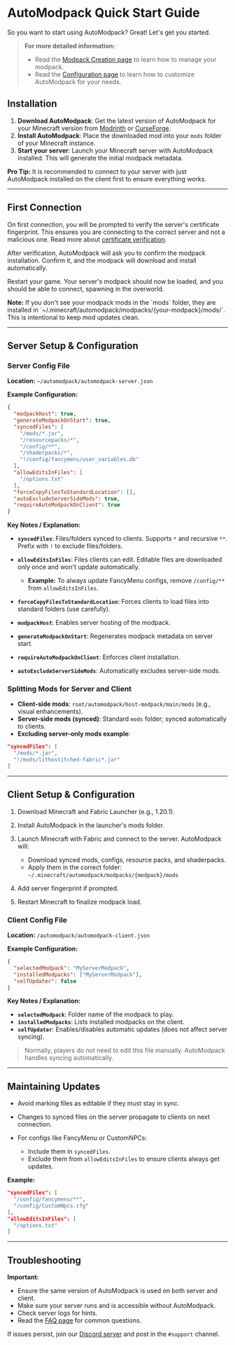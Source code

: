 # AutoModpack Quick Start Guide

So you want to start using AutoModpack? Great! Let's get you started.

> **For more detailed information:**
>
> * Read the [Modpack Creation page](technicals/modpack-creation) to learn how to manage your modpack.
> * Read the [Configuration page](configuration/server-config) to learn how to customize AutoModpack for your needs.

## Installation

1. **Download AutoModpack**: Get the latest version of AutoModpack for your Minecraft version from [Modrinth](https://modrinth.com/mod/automodpack) or [CurseForge](https://www.curseforge.com/minecraft/mc-mods/automodpack).
2. **Install AutoModpack**: Place the downloaded mod into your `mods` folder of your Minecraft instance.
3. **Start your server**: Launch your Minecraft server with AutoModpack installed. This will generate the initial modpack metadata.

<aside class="recommendation">
    <strong>Pro Tip:</strong> It is recommended to connect to your server with just AutoModpack installed on the client first to ensure everything works.
</aside>

---

## First Connection

On first connection, you will be prompted to verify the server's certificate fingerprint. This ensures you are connecting to the correct server and not a malicious one. Read more about [certificate verification](technicals/certificate).

After verification, AutoModpack will ask you to confirm the modpack installation. Confirm it, and the modpack will download and install automatically.

Restart your game. Your server's modpack should now be loaded, and you should be able to connect, spawning in the overworld.

<aside class="info-callout">
    <strong>Note:</strong> If you don't see your modpack mods in the `mods` folder, they are installed in `~/.minecraft/automodpack/modpacks/{your-modpack}/mods/`. This is intentional to keep mod updates clean.
</aside>

---

## Server Setup & Configuration

### Server Config File

**Location:** `~/automodpack/automodpack-server.json`

**Example Configuration:**

```json
{
  "modpackHost": true,
  "generateModpackOnStart": true,
  "syncedFiles": [
    "/mods/*.jar",
    "/resourcepacks/*",
    "/config/**",
    "/shaderpacks/*",
    "!/config/fancymenu/user_variables.db"
  ],
  "allowEditsInFiles": [
    "/options.txt"
  ],
  "forceCopyFilesToStandardLocation": [],
  "autoExcludeServerSideMods": true,
  "requireAutoModpackOnClient": true
}
```

<div class="config-explanation">

**Key Notes / Explanation:**

* **`syncedFiles`**: Files/folders synced to clients. Supports `*` and recursive `**`. Prefix with `!` to exclude files/folders.
* **`allowEditsInFiles`**: Files clients can edit. Editable files are downloaded only once and won't update automatically.

  * **Example:** To always update FancyMenu configs, remove `/config/**` from `allowEditsInFiles`.
* **`forceCopyFilesToStandardLocation`**: Forces clients to load files into standard folders (use carefully).
* **`modpackHost`**: Enables server hosting of the modpack.
* **`generateModpackOnStart`**: Regenerates modpack metadata on server start.
* **`requireAutoModpackOnClient`**: Enforces client installation.
* **`autoExcludeServerSideMods`**: Automatically excludes server-side mods.

</div>

### Splitting Mods for Server and Client

* **Client-side mods**: `root/automodpack/host-modpack/main/mods` (e.g., visual enhancements).
* **Server-side mods (synced)**: Standard `mods` folder; synced automatically to clients.
* **Excluding server-only mods example**:

```json
"syncedFiles": [
  "/mods/*.jar",
  "!/mods/lithostitched-fabric*.jar"
]
```

---

## Client Setup & Configuration

1. Download Minecraft and Fabric Launcher (e.g., 1.20.1).
2. Install AutoModpack in the launcher's mods folder.
3. Launch Minecraft with Fabric and connect to the server. AutoModpack will:

   * Download synced mods, configs, resource packs, and shaderpacks.
   * Apply them in the correct folder: `~/.minecraft/automodpack/modpacks/{modpack}/mods`
4. Add server fingerprint if prompted.
5. Restart Minecraft to finalize modpack load.

### Client Config File

**Location:** `/automodpack/automodpack-client.json`

**Example Configuration:**

```json
{
  "selectedModpack": "MyServerModpack",
  "installedModpacks": ["MyServerModpack"],
  "selfUpdater": false
}
```

<div class="config-explanation">

**Key Notes / Explanation:**

* **`selectedModpack`**: Folder name of the modpack to play.
* **`installedModpacks`**: Lists installed modpacks on the client.
* **`selfUpdater`**: Enables/disables automatic updates (does not affect server syncing).

> Normally, players do not need to edit this file manually. AutoModpack handles syncing automatically.

</div>

---

## Maintaining Updates

* Avoid marking files as editable if they must stay in sync.
* Changes to synced files on the server propagate to clients on next connection.
* For configs like FancyMenu or CustomNPCs:

  * Include them in `syncedFiles`.
  * Exclude them from `allowEditsInFiles` to ensure clients always get updates.

**Example:**

```json
"syncedFiles": [
  "/config/fancymenu/**",
  "/config/CustomNpcs.cfg"
],
"allowEditsInFiles": [
  "/options.txt"
]
```

---

## Troubleshooting

<aside class="warning-callout">
    <strong>Important:</strong>
    <ul>
        <li>Ensure the same version of AutoModpack is used on both server and client.</li>
        <li>Make sure your server runs and is accessible without AutoModpack.</li>
        <li>Check server logs for hints.</li>
        <li>Read the <a href="faq">FAQ page</a> for common questions.</li>
    </ul>
</aside>

If issues persist, join our [Discord server](https://discord.gg/hS6aMyeA9P) and post in the `#support` channel.
